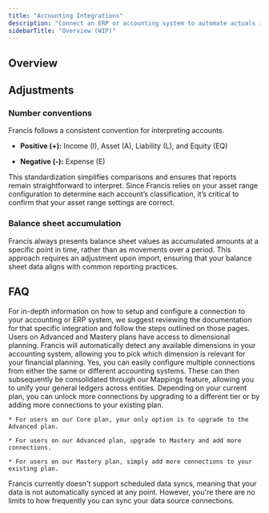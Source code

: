 ```yaml
---
title: "Accounting Integrations"
description: "Connect an ERP or accounting system to automate actuals import"
sidebarTitle: "Overview (WIP)"
---
```


## Overview

<CardGroup cols={2}>
  <Card title="E-conomic" href="/integrations/accounting/e-conomic" />

  <Card title="Xero" href="/integrations/accounting/xero" />

  <Card title="Quickbooks" href="/integrations/accounting/quickbooks">

  <Card title="Business Central" href="/integrations/accounting/business-central" />

  <Card title="NetSuite" href="/integrations/accounting/netsuite" />

</CardGroup>

## Adjustments

### Number conventions

Francis follows a consistent convention for interpreting accounts.

* **Positive (+):** Income (I), Asset (A), Liability (L), and Equity (EQ)

* **Negative (-):** Expense (E)

This standardization simplifies comparisons and ensures that reports remain straightforward to interpret. Since Francis relies on your asset range configuration to determine each account’s classification, it’s critical to confirm that your asset range settings are correct.

### Balance sheet accumulation

Francis always presents balance sheet values as accumulated amounts at a specific point in time, rather than as movements over a period. This approach requires an adjustment upon import, ensuring that your balance sheet data aligns with common reporting practices.

## FAQ

<AccordionGroup>
  <Accordion title="How do I setup a connection?" defaultOpen={false}>
    For in-depth information on how to setup and configure a connection to your accounting or ERP system, we suggest reviewing the documentation for that specific integration and follow the steps outlined on those pages.
  </Accordion>

  <Accordion title="Does Francis support dimensional planning?" defaultOpen={false}>
    Users on Advanced and Mastery plans have access to dimensional planning. Francis will automatically detect any available dimensions in your accounting system, allowing you to pick which dimension is relevant for your financial planning.
  </Accordion>

  <Accordion title="Can I connect multiple accounting systems?" defaultOpen={false}>
    Yes, you can easily configure multiple connections from either the same or different accounting systems. These can then subsequently be consolidated through our Mappings feature, allowing you to unify your general ledgers across entities.
  </Accordion>

  <Accordion title="Can I add more connections to my plan?" defaultOpen={false}>
    Depending on your current plan, you can unlock more connections by upgrading to a different tier or by adding more connections to your existing plan.

    * For users on our Core plan, your only option is to upgrade to the Advanced plan.

    * For users on our Advanced plan, upgrade to Mastery and add more connections.

    * For users on our Mastery plan, simply add more connections to your existing plan.
  </Accordion>

  <Accordion title="How often does Francis sync my data?" defaultOpen={false}>
    Francis currently doesn't support scheduled data syncs, meaning that your data is not automatically synced at any point. However, you're there are no limits to how frequently you can sync your data source connections.
  </Accordion>
</AccordionGroup>

##
